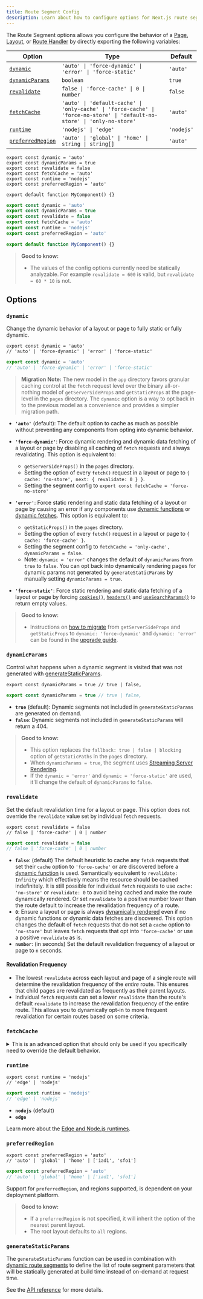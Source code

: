 ```yaml
---
title: Route Segment Config
description: Learn about how to configure options for Next.js route segments.
---
```


The Route Segment options allows you configure the behavior of a [Page](/docs/app/building-your-application/routing/pages-and-layouts), [Layout](/docs/app/building-your-application/routing/pages-and-layouts), or [Route Handler](/docs/app/building-your-application/routing/router-handlers) by directly exporting the following variables:

| Option                                | Type                                                                                                                      | Default    |
| ------------------------------------- | ------------------------------------------------------------------------------------------------------------------------- | ---------- |
| [`dynamic`](#dynamic)                 | `'auto' \| 'force-dynamic' \| 'error' \| 'force-static'`                                                                  | `'auto'`   |
| [`dynamicParams`](#dynamicparams)     | `boolean`                                                                                                                 | `true`     |
| [`revalidate`](#revalidate)           | `false \| 'force-cache' \| 0 \| number`                                                                                   | `false`    |
| [`fetchCache`](#fetchcache)           | `'auto' \| 'default-cache' \| 'only-cache' \| 'force-cache' \| 'force-no-store' \| 'default-no-store' \| 'only-no-store'` | `'auto'`   |
| [`runtime`](#runtime)                 | `'nodejs' \| 'edge'`                                                                                                      | `'nodejs'` |
| [`preferredRegion`](#preferredregion) | `'auto' \| 'global' \| 'home' \| string \| string[]`                                                                      | `'auto'`   |

```tsx filename="layout.tsx / page.tsx / route.ts" switcher
export const dynamic = 'auto'
export const dynamicParams = true
export const revalidate = false
export const fetchCache = 'auto'
export const runtime = 'nodejs'
export const preferredRegion = 'auto'

export default function MyComponent() {}
```

```jsx filename="layout.js / page.js / route.js" switcher
export const dynamic = 'auto'
export const dynamicParams = true
export const revalidate = false
export const fetchCache = 'auto'
export const runtime = 'nodejs'
export const preferredRegion = 'auto'

export default function MyComponent() {}
```

> **Good to know:**
>
> -   The values of the config options currently need be statically analyzable. For example `revalidate = 600` is valid, but `revalidate = 60 * 10` is not.

## Options

### `dynamic`

Change the dynamic behavior of a layout or page to fully static or fully dynamic.

```tsx filename="layout.tsx / page.tsx / route.ts" switcher
export const dynamic = 'auto'
// 'auto' | 'force-dynamic' | 'error' | 'force-static'
```

```js filename="layout.js / page.js / route.js" switcher
export const dynamic = 'auto'
// 'auto' | 'force-dynamic' | 'error' | 'force-static'
```

> **Migration Note:** The new model in the `app` directory favors granular caching control at the `fetch` request level over the binary all-or-nothing model of `getServerSideProps` and `getStaticProps` at the page-level in the `pages` directory. The `dynamic` option is a way to opt back in to the previous model as a convenience and provides a simpler migration path.

-   **`'auto'`** (default): The default option to cache as much as possible without preventing any components from opting into dynamic behavior.

-   **`'force-dynamic'`**: Force dynamic rendering and dynamic data fetching of a layout or page by disabling all caching of `fetch` requests and always revalidating. This option is equivalent to:

    -   `getServerSideProps()` in the `pages` directory.
    -   Setting the option of every `fetch()` request in a layout or page to `{ cache: 'no-store', next: { revalidate: 0 } }`.
    -   Setting the segment config to `export const fetchCache = 'force-no-store'`

-   **`'error'`**: Force static rendering and static data fetching of a layout or page by causing an error if any components use [dynamic functions](/docs/app/building-your-application/rendering/static-and-dynamic-rendering#dynamic-functions) or [dynamic fetches](/docs/app/building-your-application/rendering/static-and-dynamic-rendering#dynamic-data-fetching). This option is equivalent to:
    -   `getStaticProps()` in the `pages` directory.
    -   Setting the option of every `fetch()` request in a layout or page to `{ cache: 'force-cache' }`.
    -   Setting the segment config to `fetchCache = 'only-cache', dynamicParams = false`.
    -   Note: `dynamic = 'error'` changes the default of `dynamicParams` from `true` to `false`. You can opt back into dynamically rendering pages for dynamic params not generated by `generateStaticParams` by manually setting `dynamicParams = true`.

-   **`'force-static'`**: Force static rendering and static data fetching of a layout or page by forcing [`cookies()`](/docs/app/api-reference/functions/cookies), [`headers()`](/docs/app/api-reference/functions/headers) and [`useSearchParams()`](/docs/app/api-reference/functions/use-search-params) to return empty values.

> **Good to know:**
>
> -   Instructions on [how to migrate](/docs/app/building-your-application/upgrading/app-router-migration#step-6-migrating-data-fetching-methods) from `getServerSideProps` and `getStaticProps` to `dynamic: 'force-dynamic'` and `dynamic: 'error'` can be found in the [upgrade guide](/docs/app/building-your-application/upgrading/app-router-migration#step-6-migrating-data-fetching-methods).

### `dynamicParams`

Control what happens when a dynamic segment is visited that was not generated with [generateStaticParams](/docs/app/api-reference/functions/generate-static-params).

```tsx filename="layout.tsx / page.tsx" switcher
export const dynamicParams = true // true | false,
```

```js filename="layout.js / page.js / route.js" switcher
export const dynamicParams = true // true | false,
```

-   **`true`** (default): Dynamic segments not included in `generateStaticParams` are generated on demand.
-   **`false`**: Dynamic segments not included in `generateStaticParams` will return a 404.

> **Good to know:**
>
> -   This option replaces the `fallback: true | false | blocking` option of `getStaticPaths` in the `pages` directory.
> -   When `dynamicParams = true`, the segment uses [Streaming Server Rendering](/docs/app/building-your-application/routing/loading-ui-and-streaming#streaming-with-suspense).
> -   If the `dynamic = 'error'` and `dynamic = 'force-static'` are used, it'll change the default of `dynamicParams` to `false`.

### `revalidate`

Set the default revalidation time for a layout or page. This option does not override the `revalidate` value set by individual `fetch` requests.

```tsx filename="layout.tsx / page.tsx / route.ts" switcher
export const revalidate = false
// false | 'force-cache' | 0 | number
```

```js filename="layout.js / page.js / route.js" switcher
export const revalidate = false
// false | 'force-cache' | 0 | number
```

-   **`false`**: (default) The default heuristic to cache any `fetch` requests that set their `cache` option to `'force-cache'` or are discovered before a [dynamic function](/docs/app/building-your-application/rendering/static-and-dynamic-rendering#dynamic-functions) is used. Semantically equivalent to `revalidate: Infinity` which effectively means the resource should be cached indefinitely. It is still possible for individual `fetch` requests to use `cache: 'no-store'` or `revalidate: 0` to avoid being cached and make the route dynamically rendered. Or set `revalidate` to a positive number lower than the route default to increase the revalidation frequency of a route.
-   **`0`**: Ensure a layout or page is always [dynamically rendered](/docs/app/building-your-application/rendering/static-and-dynamic-rendering#dynamic-rendering) even if no dynamic functions or dynamic data fetches are discovered. This option changes the default of `fetch` requests that do not set a `cache` option to `'no-store'` but leaves `fetch` requests that opt into `'force-cache'` or use a positive `revalidate` as is.
-   **`number`**: (in seconds) Set the default revalidation frequency of a layout or page to `n` seconds.

#### Revalidation Frequency

-   The lowest `revalidate` across each layout and page of a single route will determine the revalidation frequency of the _entire_ route. This ensures that child pages are revalidated as frequently as their parent layouts.
-   Individual `fetch` requests can set a lower `revalidate` than the route's default `revalidate` to increase the revalidation frequency of the entire route. This allows you to dynamically opt-in to more frequent revalidation for certain routes based on some criteria.

### `fetchCache`

<details>
  <summary>This is an advanced option that should only be used if you specifically need to override the default behavior.</summary>

By default, Next.js **will cache** any `fetch()` requests that are reachable **before** any [dynamic functions](/docs/app/building-your-application/rendering/static-and-dynamic-rendering#dynamic-functions) are used and **will not cache** `fetch` requests that are discovered **after** dynamic functions are used.

`fetchCache` allows you to override the default `cache` option of all `fetch` requests in a layout or page.

```tsx filename="layout.tsx / page.tsx / route.ts" switcher
export const fetchCache = 'auto'
// 'auto' | 'default-cache' | 'only-cache'
// 'force-cache' | 'force-no-store' | 'default-no-store' | 'only-no-store'
```

```js filename="layout.js / page.js / route.js" switcher
export const fetchCache = 'auto'
// 'auto' | 'default-cache' | 'only-cache'
// 'force-cache' | 'force-no-store' | 'default-no-store' | 'only-no-store'
```

-   **`'auto'`** (default)- The default option to cache `fetch` requests before dynamic functions with the `cache` option they provide and not cache `fetch` requests after dynamic functions.
-   **`'default-cache'`**: Allow any `cache` option to be passed to `fetch` but if no option is provided then set the `cache` option to `'force-cache'`. This means that even `fetch` requests after dynamic functions are considered static.
-   **`'only-cache'`**: Ensure all `fetch` requests opt into caching by changing the default to `cache: 'force-cache'` if no option is provided and causing an error if any `fetch` requests use `cache: 'no-store'`.
-   **`'force-cache'`**: Ensure all `fetch` requests opt into caching by setting the `cache` option of all `fetch` requests to `'force-cache'`.
-   **`'default-no-store'`**: Allow any `cache` option to be passed to `fetch` but if no option is provided then set the `cache` option to `'no-store'`. This means that even `fetch` requests before dynamic functions are considered dynamic.
-   **`'only-no-store'`**: Ensure all `fetch` requests opt out of caching by changing the default to `cache: 'no-store'` if no option is provided and causing an error if any `fetch` requests use `cache: 'force-cache'`
-   **`'force-no-store'`**: Ensure all `fetch` requests opt out of caching by setting the `cache` option of all `fetch` requests to `'no-store'`. This forces all `fetch` requests to be re-fetched every request even if they provide a `'force-cache'` option.

#### Cross-route segment behavior

-   Any options set across each layout and page of a single route need to be compatible with each other.
    -   If both the `'only-cache'` and `'force-cache'` are provided, then `'force-cache'` wins. If both `'only-no-store'` and `'force-no-store'` are provided, then `'force-no-store'` wins. The force option changes the behavior across the route so a single segment with `'force-*'` would prevent any errors caused by `'only-*'`.
    -   The intention of the `'only-*'` and `force-*'` options is to guarantee the whole route is either fully static or fully dynamic. This means:
        -   A combination of `'only-cache'` and `'only-no-store'` in a single route is not allowed.
        -   A combination of `'force-cache'` and `'force-no-store'` in a single route is not allowed.
    -   A parent cannot provide `'default-no-store'` if a child provides `'auto'` or `'*-cache'` since that could make the same fetch have different behavior.
-   It is generally recommended to leave shared parent layouts as `'auto'` and customize the options where child segments diverge.

</details>

### `runtime`

```tsx filename="layout.tsx / page.tsx / route.ts" switcher
export const runtime = 'nodejs'
// 'edge' | 'nodejs'
```

```js filename="layout.js / page.js / route.js" switcher
export const runtime = 'nodejs'
// 'edge' | 'nodejs'
```

-   **`nodejs`** (default)
-   **`edge`**

Learn more about the [Edge and Node.js runtimes](/docs/app/building-your-application/rendering/edge-and-nodejs-runtimes).

### `preferredRegion`

```tsx filename="layout.tsx / page.tsx / route.ts" switcher
export const preferredRegion = 'auto'
// 'auto' | 'global' | 'home' | ['iad1', 'sfo1']
```

```js filename="layout.js / page.js / route.js" switcher
export const preferredRegion = 'auto'
// 'auto' | 'global' | 'home' | ['iad1', 'sfo1']
```

Support for `preferredRegion`, and regions supported, is dependent on your deployment platform.

> **Good to know:**
>
> -   If a `preferredRegion` is not specified, it will inherit the option of the nearest parent layout.
> -   The root layout defaults to `all` regions.

### `generateStaticParams`

The `generateStaticParams` function can be used in combination with [dynamic route segments](/docs/app/building-your-application/routing/dynamic-routes) to define the list of route segment parameters that will be statically generated at build time instead of on-demand at request time.

See the [API reference](/docs/app/api-reference/functions/generate-static-params) for more details.

